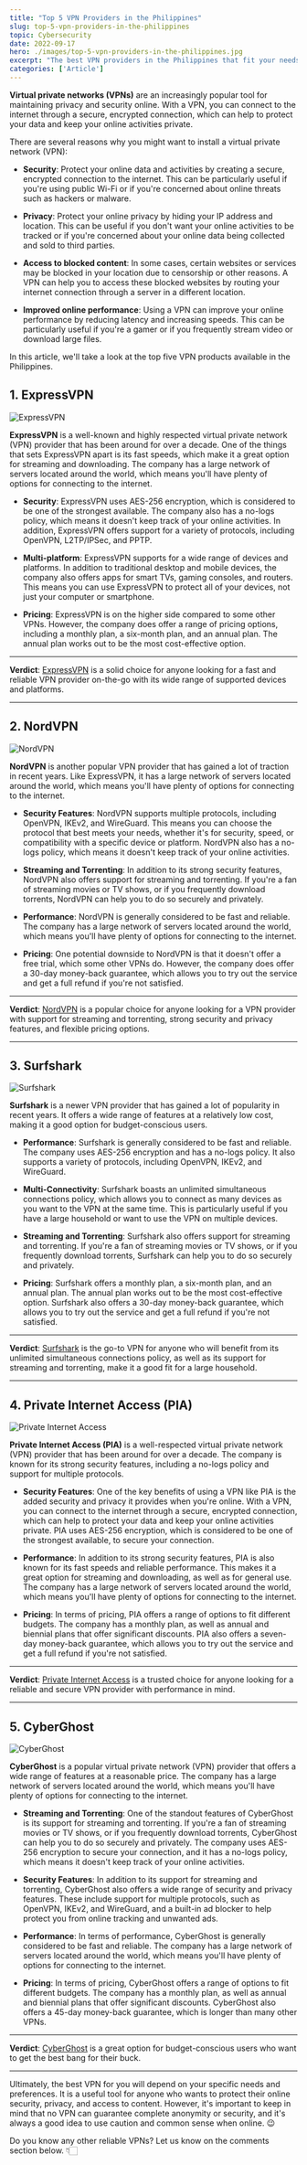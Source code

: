 ```yaml
---
title: "Top 5 VPN Providers in the Philippines"
slug: top-5-vpn-providers-in-the-philippines
topic: Cybersecurity
date: 2022-09-17
hero: ./images/top-5-vpn-providers-in-the-philippines.jpg
excerpt: "The best VPN providers in the Philippines that fit your needs"
categories: ['Article']
---
```


**Virtual private networks (VPNs)** are an increasingly popular tool for maintaining privacy and security online. With a VPN, you can connect to the internet through a secure, encrypted connection, which can help to protect your data and keep your online activities private.

There are several reasons why you might want to install a virtual private network (VPN):

* **Security**: Protect your online data and activities by creating a secure, encrypted connection to the internet. This can be particularly useful if you're using public Wi-Fi or if you're concerned about online threats such as hackers or malware.

* **Privacy**: Protect your online privacy by hiding your IP address and location. This can be useful if you don't want your online activities to be tracked or if you're concerned about your online data being collected and sold to third parties.

* **Access to blocked content**: In some cases, certain websites or services may be blocked in your location due to censorship or other reasons. A VPN can help you to access these blocked websites by routing your internet connection through a server in a different location.

* **Improved online performance**: Using a VPN can improve your online performance by reducing latency and increasing speeds. This can be particularly useful if you're a gamer or if you frequently stream video or download large files.

In this article, we'll take a look at the top five VPN products available in the Philippines.

## 1. ExpressVPN

![ExpressVPN](./images/expressvpn.jpg)

**ExpressVPN** is a well-known and highly respected virtual private network (VPN) provider that has been around for over a decade. One of the things that sets ExpressVPN apart is its fast speeds, which make it a great option for streaming and downloading. The company has a large network of servers located around the world, which means you'll have plenty of options for connecting to the internet.

* **Security**: ExpressVPN uses AES-256 encryption, which is considered to be one of the strongest available. The company also has a no-logs policy, which means it doesn't keep track of your online activities. In addition, ExpressVPN offers support for a variety of protocols, including OpenVPN, L2TP/IPSec, and PPTP.

* **Multi-platform**: ExpressVPN supports for a wide range of devices and platforms. In addition to traditional desktop and mobile devices, the company also offers apps for smart TVs, gaming consoles, and routers. This means you can use ExpressVPN to protect all of your devices, not just your computer or smartphone.

* **Pricing**: ExpressVPN is on the higher side compared to some other VPNs. However, the company does offer a range of pricing options, including a monthly plan, a six-month plan, and an annual plan. The annual plan works out to be the most cost-effective option.

<hr />

**Verdict**: <a href='https://bit.ly/ExpressVPNPH' target='_blank' rel='nofollow'>ExpressVPN</a> is a solid choice for anyone looking for a fast and reliable VPN provider on-the-go with its wide range of supported devices and platforms.

<hr />

## 2. NordVPN

![NordVPN](./images/nordvpn.jpg)

**NordVPN** is another popular VPN provider that has gained a lot of traction in recent years. Like ExpressVPN, it has a large network of servers located around the world, which means you'll have plenty of options for connecting to the internet.

* **Security Features**: NordVPN supports multiple protocols, including OpenVPN, IKEv2, and WireGuard. This means you can choose the protocol that best meets your needs, whether it's for security, speed, or compatibility with a specific device or platform. NordVPN also has a no-logs policy, which means it doesn't keep track of your online activities.

* **Streaming and Torrenting**: In addition to its strong security features, NordVPN also offers support for streaming and torrenting. If you're a fan of streaming movies or TV shows, or if you frequently download torrents, NordVPN can help you to do so securely and privately.

* **Performance**: NordVPN is generally considered to be fast and reliable. The company has a large network of servers located around the world, which means you'll have plenty of options for connecting to the internet.

* **Pricing**: One potential downside to NordVPN is that it doesn't offer a free trial, which some other VPNs do. However, the company does offer a 30-day money-back guarantee, which allows you to try out the service and get a full refund if you're not satisfied.

<hr />

**Verdict**: <a href='https://bit.ly/NordVPNPH' target='_blank' rel='nofollow'>NordVPN</a> is a popular choice for anyone looking for a VPN provider with support for streaming and torrenting, strong security and privacy features, and flexible pricing options.

<hr />

## 3. Surfshark

![Surfshark](./images/surfshark.jpg)

**Surfshark** is a newer VPN provider that has gained a lot of popularity in recent years. It offers a wide range of features at a relatively low cost, making it a good option for budget-conscious users.

* **Performance**: Surfshark is generally considered to be fast and reliable. The company uses AES-256 encryption and has a no-logs policy. It also supports a variety of protocols, including OpenVPN, IKEv2, and WireGuard.

* **Multi-Connectivity**: Surfshark boasts an unlimited simultaneous connections policy, which allows you to connect as many devices as you want to the VPN at the same time. This is particularly useful if you have a large household or want to use the VPN on multiple devices.

* **Streaming and Torrenting**: Surfshark also offers support for streaming and torrenting. If you're a fan of streaming movies or TV shows, or if you frequently download torrents, Surfshark can help you to do so securely and privately.

* **Pricing**: Surfshark offers a monthly plan, a six-month plan, and an annual plan. The annual plan works out to be the most cost-effective option. Surfshark also offers a 30-day money-back guarantee, which allows you to try out the service and get a full refund if you're not satisfied.

<hr />

**Verdict**: <a href='https://surfshark.com' target='_blank' rel='nofollow'>Surfshark</a> is the go-to VPN for anyone who will benefit from its unlimited simultaneous connections policy, as well as its support for streaming and torrenting, make it a good fit for a large household.

<hr />

## 4. Private Internet Access (PIA)

![Private Internet Access](./images/private-internet-access.jpg)

**Private Internet Access (PIA)** is a well-respected virtual private network (VPN) provider that has been around for over a decade. The company is known for its strong security features, including a no-logs policy and support for multiple protocols.

* **Security Features**: One of the key benefits of using a VPN like PIA is the added security and privacy it provides when you're online. With a VPN, you can connect to the internet through a secure, encrypted connection, which can help to protect your data and keep your online activities private. PIA uses AES-256 encryption, which is considered to be one of the strongest available, to secure your connection.

* **Performance**: In addition to its strong security features, PIA is also known for its fast speeds and reliable performance. This makes it a great option for streaming and downloading, as well as for general use. The company has a large network of servers located around the world, which means you'll have plenty of options for connecting to the internet.

* **Pricing**: In terms of pricing, PIA offers a range of options to fit different budgets. The company has a monthly plan, as well as annual and biennial plans that offer significant discounts. PIA also offers a seven-day money-back guarantee, which allows you to try out the service and get a full refund if you're not satisfied.

<hr />

**Verdict**: <a href='https://www.privateinternetaccess.com' target='_blank' rel='nofollow'>Private Internet Access</a> is a trusted choice for anyone looking for a reliable and secure VPN provider with performance in mind.

<hr />

## 5. CyberGhost

![CyberGhost](./images/cyberghost.jpg)

**CyberGhost** is a popular virtual private network (VPN) provider that offers a wide range of features at a reasonable price. The company has a large network of servers located around the world, which means you'll have plenty of options for connecting to the internet.

* **Streaming and Torrenting**: One of the standout features of CyberGhost is its support for streaming and torrenting. If you're a fan of streaming movies or TV shows, or if you frequently download torrents, CyberGhost can help you to do so securely and privately. The company uses AES-256 encryption to secure your connection, and it has a no-logs policy, which means it doesn't keep track of your online activities.

* **Security Features**: In addition to its support for streaming and torrenting, CyberGhost also offers a wide range of security and privacy features. These include support for multiple protocols, such as OpenVPN, IKEv2, and WireGuard, and a built-in ad blocker to help protect you from online tracking and unwanted ads.

* **Performance**: In terms of performance, CyberGhost is generally considered to be fast and reliable. The company has a large network of servers located around the world, which means you'll have plenty of options for connecting to the internet.

* **Pricing**: In terms of pricing, CyberGhost offers a range of options to fit different budgets. The company has a monthly plan, as well as annual and biennial plans that offer significant discounts. CyberGhost also offers a 45-day money-back guarantee, which is longer than many other VPNs.

<hr />

**Verdict**: <a href='https://www.cyberghostvpn.com' target='_blank' rel='nofollow'>CyberGhost</a> is a great option for budget-conscious users who want to get the best bang for their buck.

<hr />

Ultimately, the best VPN for you will depend on your specific needs and preferences. It is a useful tool for anyone who wants to protect their online security, privacy, and access to content. However, it's important to keep in mind that no VPN can guarantee complete anonymity or security, and it's always a good idea to use caution and common sense when online. 😉

Do you know any other reliable VPNs? Let us know on the comments section below. 👇🏻
